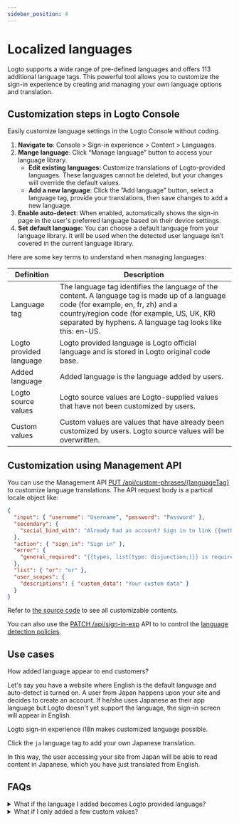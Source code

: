 ```yaml
---
sidebar_position: 4
---
```


# Localized languages

Logto supports a wide range of pre-defined languages and offers 113 additional language tags. This powerful tool allows you to customize the sign-in experience by creating and managing your own language options and translation.

## Customization steps in Logto Console

Easily customize language settings in the Logto Console without coding.

1. **Navigate to**: <CloudLink to="/sign-in-experience/content">Console > Sign-in experience > Content > Languages</CloudLink>.
2. **Mange language**: Click “Manage language” button to access your language library.
   - **Edit existing languages:** Customize translations of Logto-provided languages. These languages cannot be deleted, but your changes will override the default values.
   - **Add a new language**: Click the ”Add language” button, select a language tag, provide your translations, then save changes to add a new language.
3. **Enable auto-detect**: When enabled, automatically shows the sign-in page in the user's preferred language based on their device settings.
4. **Set default language:** You can choose a default language from your language library. It will be used when the detected user language isn’t covered in the current language library.

Here are some key terms to understand when managing languages:

| Definition              | Description                                                                                                                                                                                                                                      |
| ----------------------- | ------------------------------------------------------------------------------------------------------------------------------------------------------------------------------------------------------------------------------------------------ |
| Language tag            | The language tag identifies the language of the content. A language tag is made up of a language code (for example, en, fr, zh) and a country/region code (for example, US, UK, KR) separated by hyphens. A language tag looks like this: en-US. |
| Logto provided language | Logto provided language is Logto official language and is stored in Logto original code base.                                                                                                                                                    |
| Added language          | Added language is the language added by users.                                                                                                                                                                                                   |
| Logto source values     | Logto source values are Logto-supplied values that have not been customized by users.                                                                                                                                                            |
| Custom values           | Custom values are values that have already been customized by users. Logto source values will be overwritten.                                                                                                                                    |

## Customization using Management API

You can use the Management API [PUT /api/custom-phrases/\{languageTag\}](https://openapi.logto.io/operation/operation-replacecustomphrase) to customize language translations. The API request body is a partical locale object like:

```json
{
  "input": { "username": "Username", "password": "Password" },
  "secondary": {
    "social_bind_with": "Already had an account? Sign in to link {{methods, list(type: disjunction;)}} with your social identity."
  },
  "action": { "sign_in": "Sign in" },
  "error": {
    "general_required": "{{types, list(type: disjunction;)}} is required"
  },
  "list": { "or": "or" },
  "user_scopes": {
    "descriptions": { "custom_data": "Your custom data" }
  }
}
```

Refer to [the source code](https://github.com/logto-io/logto/blob/master/packages/phrases-experience/src/locales/en/index.ts) to see all customizable contents.

You can also use the [PATCH /api/sign-in-exp](https://openapi.logto.io/group/endpoint-sign-in-experience) API to to control the [language detection policies](https://openapi.logto.io/operation/operation-getsigninexp#operation-getsigninexp-200-body-application-json-languageinfo).

## Use cases

How added language appear to end customers?

Let's say you have a website where English is the default language and auto-detect is turned on. A user from Japan happens upon your site and decides to create an account. If he/she uses Japanese as their app language but Logto doesn't yet support the language, the sign-in screen will appear in English.

Logto sign-in experience i18n makes customized language possible.

Click the `ja` language tag to add your own Japanese translation.

In this way, the user accessing your site from Japan will be able to read content in Japanese, which you have just translated from English.

## FAQs

<details>
  <summary>What if the language I added becomes Logto provided language?</summary>

Next to the language tag on the left, a Logto-provided tag will appear, and the language you added will no longer be removable. The modified values continue to function and replace the original Logto values. Erase the user-supplied values to use the values provided by Logto's default configuration.

</details>

<details>
  <summary>What if I only added a few custom values?</summary>

What the final users see is the result of the two columns merging.
Suppose, that you only want to make adjustments to a subset of the original content copies that Logto supplied. The only difference between your signup screen and the one provided by Logto will be the keys you edited. The rest of the content will remain unchanged.

</details>
